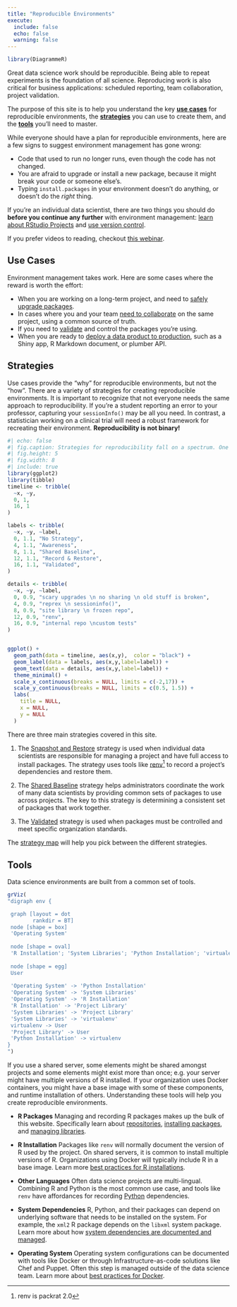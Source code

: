 ```yaml
---
title: "Reproducible Environments"
execute:
  include: false
  echo: false
  warning: false
---
```


```r
library(DiagrammeR)
```

Great data science work should be reproducible. Being able to repeat experiments
is the foundation of all science. Reproducing work is also critical for business
applications: scheduled reporting, team collaboration, project validation. 

The purpose of this site is to help you understand the key [**use
cases**](index.qmd#use-cases) for reproducible environments, the
[**strategies**](index.qmd#strategies) you can use to create them, and the
[**tools**](index.qmd#tools) you'll need to master.

While everyone should have a plan for reproducible environments, here are a few signs to suggest environment management has gone wrong:

- Code that used to run no longer runs, even though the code has not changed.
- You are afraid to upgrade or install a new package, because it might break your code or someone else's.
- Typing `install.packages` in your environment doesn't do anything, or doesn't do the *right* thing.


If you're an individual data scientist, there are two things you should do
**before you continue any further** with environment management: [learn about
RStudio Projects](https://r4ds.had.co.nz/workflow-projects.html#rstudio-projects) and
[use version control](https://happygitwithr.com/).

If you prefer videos to reading, checkout [this webinar](https://resources.rstudio.com/webinars/time-travel-r).

## Use Cases

Environment management takes work. Here are some cases where the reward is worth the effort:

- When you are working on a long-term project, and need to [safely upgrade packages](upgrades.qmd).  
- In cases where you and your team [need to collaborate](collaborate.qmd) on the same project, using a common source of truth.
- If you need to [validate](validation.qmd) and control the packages you're using.
- When you are ready to [deploy a data product to production](deploy.qmd), such as a Shiny app, R Markdown document, or plumber API.

## Strategies

Use cases provide the "why" for reproducible environments, but not the "how". There are a variety of strategies for creating reproducible environments. It is important to recognize that not everyone needs the same approach to reproducibility. If you're a student reporting an error to your professor, capturing your `sessionInfo()` may be all you need. In contrast, a statistician working on a clinical trial will need a robust framework for recreating their environment. **Reproducibility is not binary!**


```r
#| echo: false
#| fig.caption: Strategies for reproducibility fall on a spectrum. One side is not better than the other. Pick based on your goals.
#| fig.height: 5
#| fig.width: 8
#| include: true
library(ggplot2)
library(tibble)
timeline <- tribble(
  ~x, ~y, 
  0, 1,
  16, 1
)

labels <- tribble(
  ~x, ~y, ~label,
  0, 1.1, "No Strategy",
  4, 1.1, "Awareness",
  8, 1.1, "Shared Baseline",
  12, 1.1, "Record & Restore",
  16, 1.1, "Validated",
)

details <- tribble(
  ~x, ~y, ~label,
  0, 0.9, "scary upgrades \n no sharing \n old stuff is broken",
  4, 0.9, "reprex \n sessioninfo()", 
  8, 0.9, "site library \n frozen repo",
  12, 0.9, "renv",
  16, 0.9, "internal repo \ncustom tests"
)


ggplot() + 
  geom_path(data = timeline, aes(x,y),  color = "black") + 
  geom_label(data = labels, aes(x,y,label=label)) + 
  geom_text(data = details, aes(x,y,label=label)) + 
  theme_minimal() + 
  scale_x_continuous(breaks = NULL, limits = c(-2,17)) + 
  scale_y_continuous(breaks = NULL, limits = c(0.5, 1.5)) + 
  labs(
    title = NULL,
    x = NULL,
    y = NULL
  )

```

There are three main strategies covered in this site.

1. The [Snapshot and Restore](snapshot.qmd) strategy is used when individual data scientists are responsible for managing a project and have full access to install packages. The strategy uses tools like [renv](https://rstudio.github.io/renv)^[renv is packrat 2.0] to record a project's dependencies and restore them. 

2. The [Shared Baseline](shared.qmd) strategy helps administrators coordinate the work of many data scientists by providing common sets of packages to use across projects. The key to this strategy is determining a consistent set of packages that work together.

3. The [Validated](validated.qmd) strategy is used when packages must be controlled and meet specific organization standards.

The [strategy map](reproduce.qmd) will help you pick between the different strategies.


## Tools

Data science environments are built from a common set of tools.

```r
grViz(
"digraph env {

 graph [layout = dot
        rankdir = BT]
 node [shape = box]
 'Operating System'
 
 node [shape = oval]
 'R Installation'; 'System Libraries'; 'Python Installation'; 'virtualenv'; 'Project Library'
 
 node [shape = egg]
 User
 
 'Operating System' -> 'Python Installation'
 'Operating System' -> 'System Libraries'
 'Operating System' -> 'R Installation'
 'R Installation' -> 'Project Library'
 'System Libraries' -> 'Project Library'
 'System Libraries' -> 'virtualenv'
 virtualenv -> User
 'Project Library' -> User
 'Python Installation' -> virtualenv
}
")

```

If you use a shared server, some elements might be shared amongst projects and
some elements might exist more than once; e.g. your server might have multiple
versions of R installed. If your organization uses Docker containers, you might
have a base image with some of these components, and runtime installation of
others. Understanding these tools will help you create reproducible environments.

- **R Packages** Managing and recording R packages makes up the bulk of this website. Specifically learn about [repositories](repositories.qmd), [installing packages](installation.qmd), and [managing libraries](libraries.qmd).

- **R Installation** Packages like `renv` will normally document the version of R used by the project. On shared servers, it is common to install multiple versions of R. Organizations using Docker will typically include R in a base image. Learn more [best practices for R installations](R-installation.qmd).

- **Other Languages** Often data science projects are multi-lingual. Combining R and Python is the most common use case, and tools like `renv` have affordances for recording [Python](python.qmd) dependencies.

- **System Dependencies** R, Python, and their packages can depend on underlying software that needs to be installed on the system. For example, the `xml2` R package depends on the `libxml` system package. Learn more about how [system dependencies are documented and managed](installation.qmd#system-dependencies).

- **Operating System** Operating system configurations can be documented with tools like Docker or through Infrastructure-as-code solutions like Chef and Puppet. Often this step is managed outside of the data science team. Learn more about [best practices for Docker](docker.qmd).
